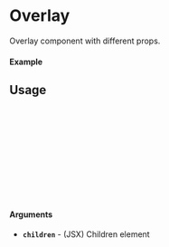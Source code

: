 
<Meta of={Overlay} title="Overlay" />

# Overlay

Overlay component with different props.

#### Example

<Canvas />

## Usage

```ts
import { Overlay } from "@docline/ui";

const Example = () => {
  return (
      <Overlay>
        {children}
      </Overlay>
  );
};

export default Example;
```

#### Arguments

- **`children`** - (JSX) Children element
